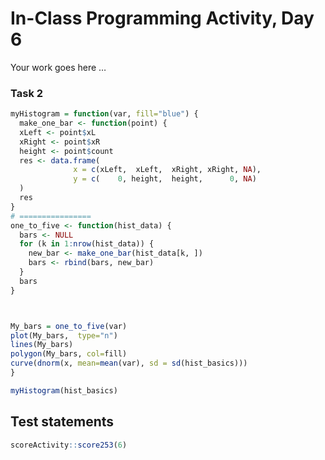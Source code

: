 # In-Class Programming Activity, Day 6

Your work goes here ...


### Task 2

```r
myHistogram = function(var, fill="blue") {
  make_one_bar <- function(point) {
  xLeft <- point$xL
  xRight <- point$xR
  height <- point$count
  res <- data.frame(
              x = c(xLeft,  xLeft,  xRight, xRight, NA),
              y = c(    0, height,  height,      0, NA)
  )
  res
}
# ================
one_to_five <- function(hist_data) {
  bars <- NULL
  for (k in 1:nrow(hist_data)) {
    new_bar <- make_one_bar(hist_data[k, ])
    bars <- rbind(bars, new_bar)
  }
  bars
}



My_bars = one_to_five(var)
plot(My_bars,  type="n")
lines(My_bars)
polygon(My_bars, col=fill)
curve(dnorm(x, mean=mean(var), sd = sd(hist_basics)))
}
```



```r
myHistogram(hist_basics)
```

## Test statements

```r
scoreActivity::score253(6)
```